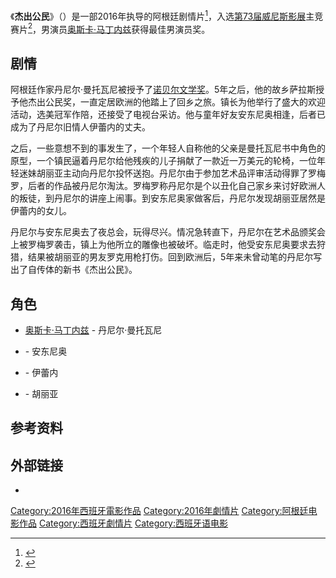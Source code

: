 {{NoteTA
|T=zh-cn:杰出公民;zh-tw:超榮譽市民;zh-hk:玩謝大作家
|1=zh-cn:杰出公民;zh-tw:超榮譽市民;zh-hk:玩謝大作家
}}
{{Infobox film
| name           = The Distinguished Citizen
| image          = 
| caption        = 
| director       = {{en-link|Gastón Duprat & Mariano Cohn}}
| producer       = 
| writer         = {{es-link|Andrés Duprat}}
| starring       = [[奥斯卡·马丁内兹|奥斯卡·马丁内兹]]
| music          = Toni M. Mir
| cinematography = {{en-link|Mariano Cohn}}
| editing        = 
| distributor    = 
| released       = {{film date|2016|9|4|[[威尼斯|威尼斯]]|2016|9|8|阿根廷}}
| runtime        = 118 分钟<ref>{{cite web|url=http://www.labiennale.org/en/cinema/73rd-festival/line-up/off-sel/venezia73/venezia73.html?nocache=true&currentpage=2|title=Venezia 73|accessdate=11 August 2016|archive-date=2016-11-01|archive-url=https://web.archive.org/web/20161101133457/http://www.labiennale.org/en/cinema/73rd-festival/line-up/off-sel/venezia73/venezia73.html|dead-url=no}}</ref>
| country        = 阿根廷<br>西班牙
| language       = 西班牙语
| budget         = 
}}
《'''杰出公民'''》（{{lang-es|'''El ciudadano ilustre'''}}）是一部2016年{{en-link|Gastón Duprat & Mariano Cohn}}执导的阿根廷剧情片<ref>{{cite web |url=http://www.latidofilms.com/the-distinguished-citizen/ |title=The Distinguished Citizen |date=28 July 2016 |work=latidofilms |accessdate=28 July 2016 |archive-date=2019-11-01 |archive-url=https://web.archive.org/web/20191101124125/http://www.latidofilms.com/the-distinguished-citizen/ |dead-url=no }}</ref>，入选[[第73届威尼斯影展|第73届威尼斯影展]]主竞赛片<ref>{{cite web |url=http://deadline.com/2016/07/venice-film-festival-2016-lineup-full-list-1201794095/ |title=Venice Film Festival 2016 |date=28 July 2016 |work=Deadline |accessdate=28 July 2016 |archive-date=2016-10-22 |archive-url=https://web.archive.org/web/20161022215450/http://deadline.com/2016/07/venice-film-festival-2016-lineup-full-list-1201794095/ |dead-url=no }}</ref>，男演员[[奥斯卡·马丁内兹|奥斯卡·马丁内兹]]获得最佳男演员奖。

==剧情==
阿根廷作家丹尼尔·曼托瓦尼被授予了[[诺贝尔文学奖|诺贝尔文学奖]]。5年之后，他的故乡萨拉斯授予他杰出公民奖，一直定居欧洲的他踏上了回乡之旅。镇长为他举行了盛大的欢迎活动，选美冠军作陪，还接受了电视台采访。他与童年好友安东尼奥相逢，后者已成为了丹尼尔旧情人伊蕾内的丈夫。

之后，一些意想不到的事发生了，一个年轻人自称他的父亲是曼托瓦尼书中角色的原型，一个镇民逼着丹尼尔给他残疾的儿子捐献了一款近一万美元的轮椅，一位年轻迷妹胡丽亚主动向丹尼尔投怀送抱。丹尼尔由于参加艺术品评审活动得罪了罗梅罗，后者的作品被丹尼尔淘汰。罗梅罗称丹尼尔是个以丑化自己家乡来讨好欧洲人的叛徒，到丹尼尔的讲座上闹事。到安东尼奥家做客后，丹尼尔发现胡丽亚居然是伊蕾内的女儿。

丹尼尔与安东尼奥去了夜总会，玩得尽兴。情况急转直下，丹尼尔在艺术品颁奖会上被罗梅罗袭击，镇上为他所立的雕像也被破坏。临走时，他受安东尼奥要求去狩猎，结果被胡丽亚的男友罗克用枪打伤。回到欧洲后，5年来未曾动笔的丹尼尔写出了自传体的新书《杰出公民》。

== 角色 ==
* [[奥斯卡·马丁内兹|奥斯卡·马丁内兹]] - 丹尼尔·曼托瓦尼
* {{es-link|Dady Brieva}} - 安东尼奥
* {{en-link|Andrea Frigerio}} - 伊蕾内
* {{es-link|Belén Chavanne}} - 胡丽亚

== 参考资料 ==
{{reflist}}

== 外部链接 ==
* {{IMDb title|4562518|The Distinguished Citizen}}

{{DEFAULTSORT:Distinguished Citizen, The}}
[[Category:2016年西班牙電影作品|Category:2016年西班牙電影作品]]
[[Category:2016年劇情片|Category:2016年劇情片]]
[[Category:阿根廷电影作品|Category:阿根廷电影作品]]
[[Category:西班牙劇情片|Category:西班牙劇情片]]
[[Category:西班牙语电影|Category:西班牙语电影]]